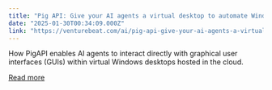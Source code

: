 ```yaml
---
title: "Pig API: Give your AI agents a virtual desktop to automate Windows apps"
date: "2025-01-30T00:34:09.000Z"
link: "https://venturebeat.com/ai/pig-api-give-your-ai-agents-a-virtual-desktop-to-automate-windows-apps/"
---
```


How PigAPI enables AI agents to interact directly with graphical user interfaces (GUIs) within virtual Windows desktops hosted in the cloud.

[Read more](https://venturebeat.com/ai/pig-api-give-your-ai-agents-a-virtual-desktop-to-automate-windows-apps/)
